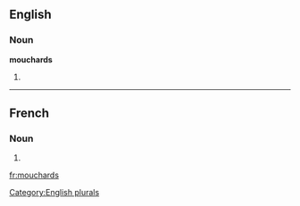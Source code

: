 ==English==

===Noun===
'''mouchards'''

# {{plural of|[[mouchard]]}}

[[Category:English plurals]]

----

==French==

===Noun===
{{infl|fr|plural}} {{m|p}}

# {{plural of|mouchard|lang=French}}

[[fr:mouchards]]
